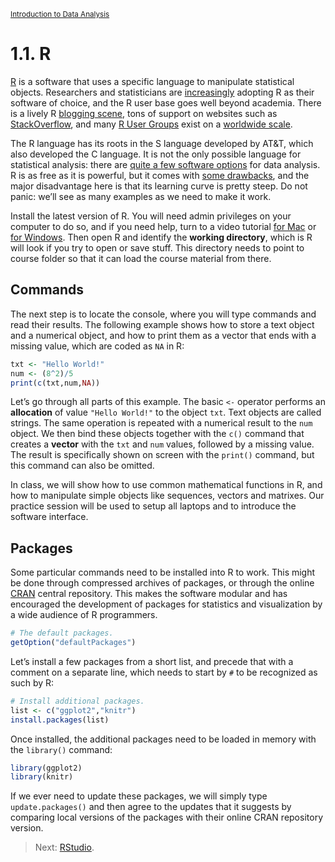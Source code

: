<style>@import url(style.css);</style>
<small>[Introduction to Data Analysis](index.html)</small>

# 1.1. R

[R](http://www.r-project.org/) is a software that uses a specific language to manipulate statistical objects. Researchers and statisticians are [increasingly](http://r4stats.com/articles/popularity/) adopting R as their software of choice, and the R user base goes well beyond academia. There is a lively R [blogging scene](http://www.r-bloggers.com/), tons of support on websites such as [StackOverflow](http://stackoverflow.com/questions/tagged/r), and many [R User Groups](http://www.r-bloggers.com/RUG/) exist on a [worldwide scale](http://blog.revolutionanalytics.com/local-r-groups.html).

The R language has its roots in the S language developed by AT&T, which also developed the C language. It is not the only possible language for statistical analysis: there are [quite a few software options](http://brenocon.com/blog/2009/02/comparison-of-data-analysis-packages-r-matlab-scipy-excel-sas-spss-stata/) for data analysis. R is as free as it is powerful, but it comes with [some drawbacks](http://badhessian.org/seven-reasons-to-use-r-for-social-network-analysis-and-three-reasons-against/#more-446), and the major disadvantage here is that its learning curve is pretty steep. Do not panic: we'll see as many examples as we need to make it work.

Install the latest version of R. You will need admin privileges on your computer to do so, and if you need help, turn to a video tutorial [for Mac](http://www.youtube.com/watch?v=ffG6jwM-8NQ) or [for Windows](http://www.youtube.com/watch?v=3zEbzZ9PqBo). Then open R and identify the __working directory__, which is R will look if you try to open or save stuff. This directory needs to point to course folder so that it can load the course material from there.

## Commands

The next step is to locate the console, where you will type commands and read their results. The following example shows how to store a text object and a numerical object, and how to print them as a vector that ends with a missing value, which are coded as `NA` in R:

```r
txt <- "Hello World!"
num <- (8^2)/5
print(c(txt,num,NA))
```

Let's go through all parts of this example. The basic `<-` operator performs an **allocation** of value `"Hello World!"` to the object `txt`. Text objects are called strings. The same operation is repeated with a numerical result to the `num` object. We then bind these objects together with the `c()` command that creates a **vector** with the `txt` and `num` values, followed by a missing value. The result is specifically shown on screen with the `print()` command, but this command can also be omitted.

In class, we will show how to use common mathematical functions in R, and how to manipulate simple objects like sequences, vectors and matrixes. Our practice session will be used to setup all laptops and to introduce the software interface.

## Packages
                                                                                                                                                                                                                                                                                                                                                                                                                 
Some particular commands need to be installed into R to work. This might be done through compressed archives of packages, or through the online [CRAN](http://cran.r-project.org/) central repository. This makes the software modular and has encouraged the development of packages for statistics and visualization by a wide audience of R programmers.

```r
# The default packages.
getOption("defaultPackages")
```

Let's install a few packages from a short list, and precede that with a comment on a separate line, which needs to start by `#` to be recognized as such by R:

```r
# Install additional packages.
list <- c("ggplot2","knitr")
install.packages(list)
```

Once installed, the additional packages need to be loaded in memory with the `library()` command:

```r
library(ggplot2)
library(knitr)
```

If we ever need to update these packages, we will simply type `update.packages()` and then agree to the updates that it suggests by comparing local versions of the packages with their online CRAN repository version.

> Next: [RStudio](12_rstudio.html).

